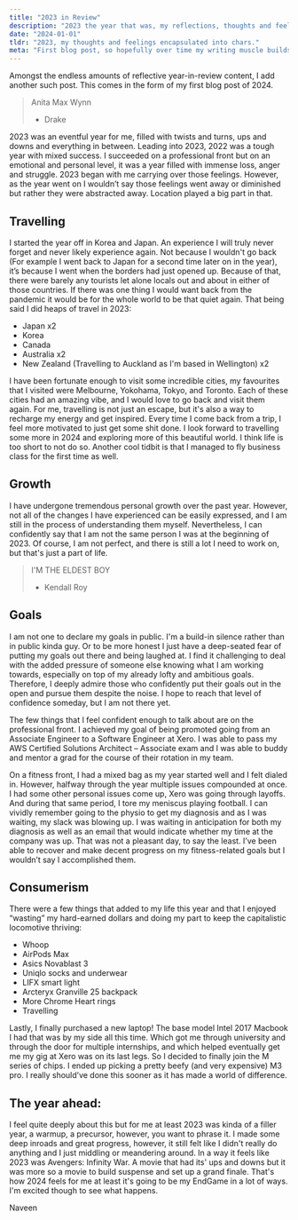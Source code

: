 ```yaml
---
title: "2023 in Review"
description: "2023 the year that was, my reflections, thoughts and feelings of one orbit of the sun."
date: "2024-01-01"
tldr: "2023, my thoughts and feelings encapsulated into chars."
meta: "First blog post, so hopefully over time my writing muscle builds up. It definitely was a struggle to be concise and still get the points I wanted to get across out."
---
```


Amongst the endless amounts of reflective year-in-review content, I add another such post. This comes in the form of my first blog post of 2024.

> Anita Max Wynn
>
> - Drake

2023 was an eventful year for me, filled with twists and turns, ups and downs and everything in between. Leading into 2023, 2022 was a tough year with mixed success. I succeeded on a professional front but on an emotional and personal level, it was a year filled with immense loss, anger and struggle. 2023 began with me carrying over those feelings. However, as the year went on I wouldn’t say those feelings went away or diminished but rather they were abstracted away. Location played a big part in that.

## Travelling

I started the year off in Korea and Japan. An experience I will truly never forget and never likely experience again. Not because I wouldn&#39;t go back (For example I went back to Japan for a second time later on in the year), it’s because I went when the borders had just opened up. Because of that, there were barely any tourists let alone locals out and about in either of those countries. If there was one thing I would want back from the pandemic it would be for the whole world to be that quiet again. That being said I did heaps of travel in 2023:

- Japan x2
- Korea
- Canada
- Australia x2
- New Zealand (Travelling to Auckland as I'm based in Wellington) x2

I have been fortunate enough to visit some incredible cities, my favourites that I visited were Melbourne, Yokohama, Tokyo, and Toronto. Each of these cities had an amazing vibe, and I would love to go back and visit them again. For me, travelling is not just an escape, but it's also a way to recharge my energy and get inspired. Every time I come back from a trip, I feel more motivated to just get some shit done. I look forward to travelling some more in 2024 and exploring more of this beautiful world. I think life is too short to not do so. Another cool tidbit is that I managed to fly business class for the first time as well.

## Growth

I have undergone tremendous personal growth over the past year. However, not all of the changes I have experienced can be easily expressed, and I am still in the process of understanding them myself. Nevertheless, I can confidently say that I am not the same person I was at the beginning of 2023. Of course, I am not perfect, and there is still a lot I need to work on, but that's just a part of life.

> I'M THE ELDEST BOY
>
> - Kendall Roy

## Goals

I am not one to declare my goals in public. I'm a build-in silence rather than in public kinda guy. Or to be more honest I just have a deep-seated fear of putting my goals out there and being laughed at. I find it challenging to deal with the added pressure of someone else knowing what I am working towards, especially on top of my already lofty and ambitious goals. Therefore, I deeply admire those who confidently put their goals out in the open and pursue them despite the noise. I hope to reach that level of confidence someday, but I am not there yet.

The few things that I feel confident enough to talk about are on the professional front. I achieved my goal of being promoted going from an Associate Engineer to a Software Engineer at Xero. I was able to pass my AWS Certified Solutions Architect – Associate exam and I was able to buddy and mentor a grad for the course of their rotation in my team.

On a fitness front, I had a mixed bag as my year started well and I felt dialed in. However, halfway through the year multiple issues compounded at once. I had some other personal issues come up, Xero was going through layoffs. And during that same period, I tore my meniscus playing football. I can vividly remember going to the physio to get my diagnosis and as I was waiting, my slack was blowing up. I was waiting in anticipation for both my diagnosis as well as an email that would indicate whether my time at the company was up. That was not a pleasant day, to say the least. I’ve been able to recover and make decent progress on my fitness-related goals but I wouldn’t say I accomplished them.

## Consumerism

There were a few things that added to my life this year and that I enjoyed “wasting” my hard-earned dollars and doing my part to keep the capitalistic locomotive thriving:

- Whoop
- AirPods Max
- Asics Novablast 3
- Uniqlo socks and underwear
- LIFX smart light
- Arcteryx Granville 25 backpack
- More Chrome Heart rings
- Travelling

Lastly, I finally purchased a new laptop! The base model Intel 2017 Macbook I had that was by my side all this time. Which got me through university and through the door for multiple internships, and which helped eventually get me my gig at Xero was on its last legs. So I decided to finally join the M series of chips. I ended up picking a pretty beefy (and very expensive) M3 pro. I really should’ve done this sooner as it has made a world of difference.

## The year ahead:

I feel quite deeply about this but for me at least 2023 was kinda of a filler year, a warmup, a precursor, however, you want to phrase it. I made some deep inroads and great progress, however, it still felt like I didn't really do anything and I just middling or meandering around. In a way it feels like 2023 was Avengers: Infinity War. A movie that had its' ups and downs but it was more so a movie to build suspense and set up a grand finale. That's how 2024 feels for me at least it's going to be my EndGame in a lot of ways. I'm excited though to see what happens.

Naveen
